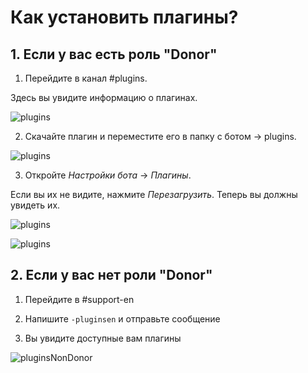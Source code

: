 # Как установить плагины?

## 1. Если у вас есть роль "Donor"

1. Перейдите в канал #plugins.

Здесь вы увидите информацию о плагинах.

![plugins](public/plugins1.png)

2. Скачайте плагин и переместите его в папку с ботом -> plugins.

![plugins](public/plugins2.gif)

3. Откройте *Настройки бота* -> *Плагины*.

Если вы их не видите, нажмите *Перезагрузить*. Теперь вы должны увидеть их.

![plugins](public/plugins3.png)

![plugins](public/plugins4.png)

## 2. Если у вас нет роли "Donor"

1. Перейдите в #support-en

2. Напишите `-pluginsen` и отправьте сообщение

3. Вы увидите доступные вам плагины

![pluginsNonDonor](public/pluginsNonDonor.png)